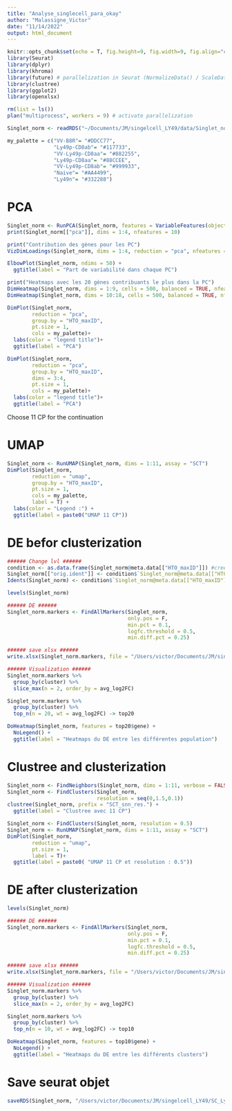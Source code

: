```yaml
---
title: "Analyse_singlecell_para_okay"
author: "Malassigne_Victor"
date: "11/14/2022"
output: html_document
---
```


```r
knitr::opts_chunk$set(echo = T, fig.height=9, fig.width=9, fig.align="center")
library(Seurat)
library(dplyr)
library(khroma)
library(future) # parallelization in Seurat (NormalizeData() / ScaleData() / JackStraw() / FindMarkers() / FindIntegrationAnchors() / FindClusters() - if clustering over multiple resolutions)
library(clustree)
library(ggplot2)
library(openxlsx)
```

```r
rm(list = ls())
plan("multiprocess", workers = 9) # activate parallelization
```

```r
Singlet_norm <- readRDS("~/Documents/JM/singelcell_LY49/data/Singlet_norm.RDS")

my_palette = c("VV-B8R"= "#DDCC77",
               "Ly49p-CD8ab"= "#117733",
               "VV-Ly49p-CD8aa"= "#882255",
               "Ly49p-CD8aa"= "#88CCEE",
               "VV-Ly49p-CD8ab"= "#999933",
               "Naive"= "#AA4499",
               "Ly49n"= "#332288")
```

# PCA   
```r
Singlet_norm <- RunPCA(Singlet_norm, features = VariableFeatures(object = Singlet_norm), assay = "SCT")
print(Singlet_norm[["pca"]], dims = 1:4, nfeatures = 10)

print("Contribution des gènes pour les PC")
VizDimLoadings(Singlet_norm, dims = 1:4, reduction = "pca", nfeatures = 10)

ElbowPlot(Singlet_norm, ndims = 50) +
  ggtitle(label = "Part de variabilité dans chaque PC")

print("Heatmaps avec les 20 gènes contribuants le plus dans la PC")
DimHeatmap(Singlet_norm, dims = 1:9, cells = 500, balanced = TRUE, nfeatures = 20)
DimHeatmap(Singlet_norm, dims = 10:18, cells = 500, balanced = TRUE, nfeatures = 20)

DimPlot(Singlet_norm,
        reduction = "pca",
        group.by = "HTO_maxID",
        pt.size = 1,
        cols = my_palette)+
  labs(color = "legend title")+
  ggtitle(label = "PCA")

DimPlot(Singlet_norm, 
        reduction = "pca",
        group.by = "HTO_maxID",
        dims = 3:4,
        pt.size = 1,
        cols = my_palette)+
  labs(color = "legend title")+
  ggtitle(label = "PCA")
```
  
Choose 11 CP for the continuation  

# UMAP  
```r
Singlet_norm <- RunUMAP(Singlet_norm, dims = 1:11, assay = "SCT")
DimPlot(Singlet_norm, 
        reduction = "umap",
        group.by = "HTO_maxID", 
        pt.size = 1, 
        cols = my_palette,
        label = T) +
  labs(color = "Legend :") +
  ggtitle(label = paste0("UMAP 11 CP"))
```

# DE befor clusterization  
```r
###### Change lvl ###### 
condition <- as.data.frame(Singlet_norm@meta.data[["HTO_maxID"]]) #creer un df de tous tes idividus
Singlet_norm[["orig.ident"]] <- condition$`Singlet_norm@meta.data[["HTO_maxID"]]`  #on passe la 1er colonne
Idents(Singlet_norm) <- condition$`Singlet_norm@meta.data[["HTO_maxID"]]`  # reviens a faire un levels

levels(Singlet_norm)

###### DE ###### 
Singlet_norm.markers <- FindAllMarkers(Singlet_norm, 
                                       only.pos = F, 
                                       min.pct = 0.1, 
                                       logfc.threshold = 0.5,
                                       min.diff.pct = 0.25)

###### save xlsx ###### 
write.xlsx(Singlet_norm.markers, file = "/Users/victor/Documents/JM/singelcell_LY49/SC_Ly49_10X/results/DE_befor_clusterization.xlsx")

###### Visualization ###### 
Singlet_norm.markers %>%
  group_by(cluster) %>%
  slice_max(n = 2, order_by = avg_log2FC)

Singlet_norm.markers %>%
  group_by(cluster) %>%
  top_n(n = 20, wt = avg_log2FC) -> top20

DoHeatmap(Singlet_norm, features = top20$gene) + 
  NoLegend() +
  ggtitle(label = "Heatmaps du DE entre les différentes population")
```

# Clustree and clusterization  
```r
Singlet_norm <- FindNeighbors(Singlet_norm, dims = 1:11, verbose = FALSE)
Singlet_norm <- FindClusters(Singlet_norm, 
                             resolution = seq(0,1.5,0.1))
clustree(Singlet_norm, prefix = "SCT_snn_res.") + 
  ggtitle(label = "Clustree avec 11 CP")

Singlet_norm <- FindClusters(Singlet_norm, resolution = 0.5)
Singlet_norm <- RunUMAP(Singlet_norm, dims = 1:11, assay = "SCT")
DimPlot(Singlet_norm, 
        reduction = "umap", 
        pt.size = 1,
        label = T)+
  ggtitle(label = paste0( "UMAP 11 CP et resolution : 0.5"))
```

# DE after clusterization  
```r
levels(Singlet_norm)

###### DE ###### 
Singlet_norm.markers <- FindAllMarkers(Singlet_norm, 
                                       only.pos = F, 
                                       min.pct = 0.1, 
                                       logfc.threshold = 0.5,
                                       min.diff.pct = 0.25)

###### save xlsx ###### 
write.xlsx(Singlet_norm.markers, file = "/Users/victor/Documents/JM/singelcell_LY49/SC_Ly49_10X/results/DE_after_clusterization.xlsx")

###### Visualization ###### 
Singlet_norm.markers %>%
  group_by(cluster) %>%
  slice_max(n = 2, order_by = avg_log2FC)

Singlet_norm.markers %>%
  group_by(cluster) %>%
  top_n(n = 10, wt = avg_log2FC) -> top10

DoHeatmap(Singlet_norm, features = top10$gene) + 
  NoLegend() +
  ggtitle(label = "Heatmaps du DE entre les différents clusters")
```

# Save seurat objet
```r
saveRDS(Singlet_norm, "/Users/victor/Documents/JM/singelcell_LY49/SC_Ly49_10X/data/Singlet_norm_3.RDS")
```










